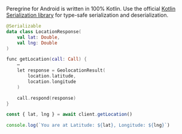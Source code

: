 Peregrine for Android is written in 100% Kotlin. Use the official
[Kotlin Serialization library](https://kotlinlang.org/docs/serialization.html)
for type-safe serialization and de&shy;serialization.

```kotlin
@Serializable
data class LocationResponse(
    val lat: Double,
    val lng: Double
)

func getLocation(call: Call) {
    ⋯
    let response = GeolocationResult(
        location.latitude,
        location.longitude
    )

    call.respond(response)
}
```

```typescript
const { lat, lng } = await client.getLocation()

console.log(`You are at Latitude: ${lat}, Longitude: ${lng}`)
```
